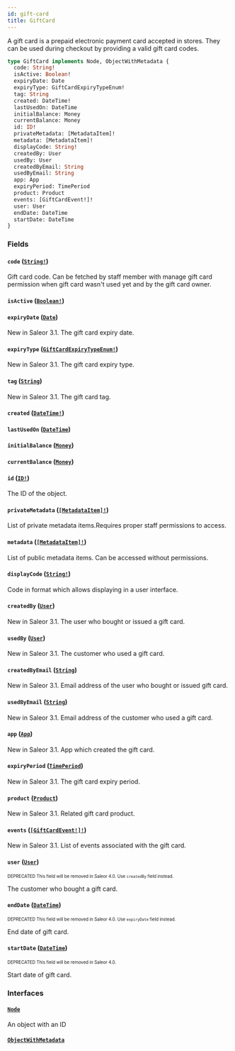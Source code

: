 ```yaml
---
id: gift-card
title: GiftCard
---
```


A gift card is a prepaid electronic payment card accepted in stores. They can be used during checkout by providing a valid gift card codes.

```graphql
type GiftCard implements Node, ObjectWithMetadata {
  code: String!
  isActive: Boolean!
  expiryDate: Date
  expiryType: GiftCardExpiryTypeEnum!
  tag: String
  created: DateTime!
  lastUsedOn: DateTime
  initialBalance: Money
  currentBalance: Money
  id: ID!
  privateMetadata: [MetadataItem]!
  metadata: [MetadataItem]!
  displayCode: String!
  createdBy: User
  usedBy: User
  createdByEmail: String
  usedByEmail: String
  app: App
  expiryPeriod: TimePeriod
  product: Product
  events: [GiftCardEvent!]!
  user: User
  endDate: DateTime
  startDate: DateTime
}
```

### Fields

#### `code` ([`String!`](/developer/api-reference/scalars/string.mdx))

Gift card code. Can be fetched by staff member with manage gift card permission when gift card wasn't used yet and by the gift card owner.

#### `isActive` ([`Boolean!`](/developer/api-reference/scalars/boolean.mdx))

#### `expiryDate` ([`Date`](/developer/api-reference/scalars/date.mdx))

New in Saleor 3.1. The gift card expiry date.

#### `expiryType` ([`GiftCardExpiryTypeEnum!`](/developer/api-reference/enums/gift-card-expiry-type-enum.mdx))

New in Saleor 3.1. The gift card expiry type.

#### `tag` ([`String`](/developer/api-reference/scalars/string.mdx))

New in Saleor 3.1. The gift card tag.

#### `created` ([`DateTime!`](/developer/api-reference/scalars/date-time.mdx))

#### `lastUsedOn` ([`DateTime`](/developer/api-reference/scalars/date-time.mdx))

#### `initialBalance` ([`Money`](/developer/api-reference/objects/money.mdx))

#### `currentBalance` ([`Money`](/developer/api-reference/objects/money.mdx))

#### `id` ([`ID!`](/developer/api-reference/scalars/id.mdx))

The ID of the object.

#### `privateMetadata` ([`[MetadataItem]!`](/developer/api-reference/objects/metadata-item.mdx))

List of private metadata items.Requires proper staff permissions to access.

#### `metadata` ([`[MetadataItem]!`](/developer/api-reference/objects/metadata-item.mdx))

List of public metadata items. Can be accessed without permissions.

#### `displayCode` ([`String!`](/developer/api-reference/scalars/string.mdx))

Code in format which allows displaying in a user interface.

#### `createdBy` ([`User`](/developer/api-reference/objects/user.mdx))

New in Saleor 3.1. The user who bought or issued a gift card.

#### `usedBy` ([`User`](/developer/api-reference/objects/user.mdx))

New in Saleor 3.1. The customer who used a gift card.

#### `createdByEmail` ([`String`](/developer/api-reference/scalars/string.mdx))

New in Saleor 3.1. Email address of the user who bought or issued gift card.

#### `usedByEmail` ([`String`](/developer/api-reference/scalars/string.mdx))

New in Saleor 3.1. Email address of the customer who used a gift card.

#### `app` ([`App`](/developer/api-reference/objects/app.mdx))

New in Saleor 3.1. App which created the gift card.

#### `expiryPeriod` ([`TimePeriod`](/developer/api-reference/objects/time-period.mdx))

New in Saleor 3.1. The gift card expiry period.

#### `product` ([`Product`](/developer/api-reference/objects/product.mdx))

New in Saleor 3.1. Related gift card product.

#### `events` ([`[GiftCardEvent!]!`](/developer/api-reference/objects/gift-card-event.mdx))

New in Saleor 3.1. List of events associated with the gift card.

#### `user` ([`User`](/developer/api-reference/objects/user.mdx))

<sub><sup><span className="deprecatedTag">DEPRECATED</span> This field will be removed in Saleor 4.0. Use `createdBy` field instead.</sup></sub>

The customer who bought a gift card.

#### `endDate` ([`DateTime`](/developer/api-reference/scalars/date-time.mdx))

<sub><sup><span className="deprecatedTag">DEPRECATED</span> This field will be removed in Saleor 4.0. Use `expiryDate` field instead.</sup></sub>

End date of gift card.

#### `startDate` ([`DateTime`](/developer/api-reference/scalars/date-time.mdx))

<sub><sup><span className="deprecatedTag">DEPRECATED</span> This field will be removed in Saleor 4.0.</sup></sub>

Start date of gift card.

### Interfaces

#### [`Node`](/developer/api-reference/interfaces/node.mdx)

An object with an ID

#### [`ObjectWithMetadata`](/developer/api-reference/interfaces/object-with-metadata.mdx)
